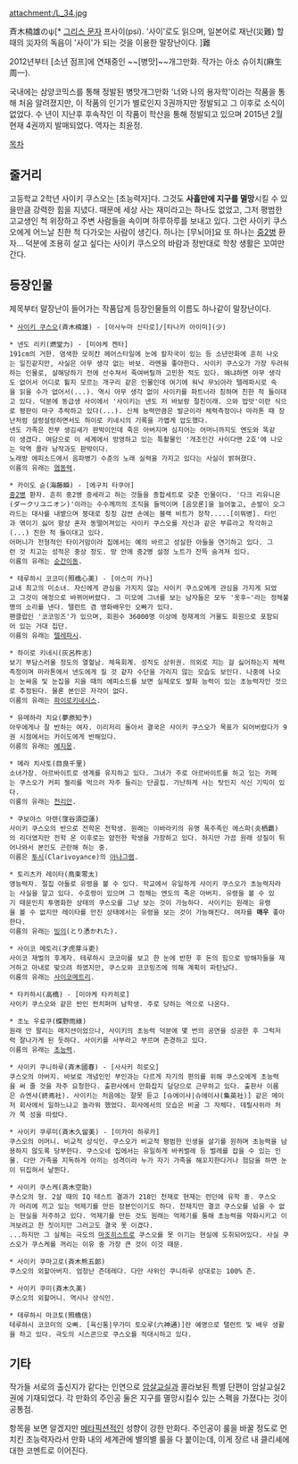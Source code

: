 attachment:/L_34.jpg

斉木楠雄のψ[* [[그리스 문자]] 프사이(psi). '사이'로도 읽으며, 일본어로 재난(災難) 할 때의 災자의 독음이 '사이'가 되는 것을 이용한 말장난이다. ]難

2012년부터 [소년 점프]에 연재중인 ~~[병맛]~~개그만화. 작가는 아소 슈이치(麻生 周一).

국내에는 삼양코믹스를 통해 정발된 병맛개그만화 '너와 나의 용자학'이라는 작품을 통해 처음 알려졌지만, 이 작품의 인기가 별로인지 3권까지만 정발되고 그 이후로 소식이 없었다. 수 년이 지난후 후속작인 이 작품이 학산을 통해 정발되고 있으며 2015년 2월 현재 4권까지 발매되었다. 역자는 최윤정.

[[목차]]

== 줄거리 ==
고등학교 2학년 사이키 쿠스오는 [초능력자]다. 그것도 '''사흘만에 지구를 멸망'''시킬 수 있을만큼 강력한 힘을 지녔다. 때문에 세상 사는 재미라고는 하나도 없었고, 그저 평범한 고교생인 척 위장하고 주변 사람들을 속이며 하루하루를 보내고 있다. 그런 사이키 쿠스오에게 어느날 친한 척 다가오는 사람이 생긴다. 하나는 [무뇌아]요 또 하나는 [[중2병]] 환자... 덕분에 조용히 살고 싶다는 사이키 쿠스오의 바람과 정반대로 학창 생활은 꼬여만 간다.

== 등장인물 ==
제목부터 말장난이 들어가는 작품답게 등장인물들의 이름도 하나같이 말장난이다.

 * [[사이키 쿠스오]](斉木楠雄) - [아사누마 신타로]/[타나카 아이미](少)

 * 넨도 리키(燃堂力) - [미야케 켄타]
 191cm의 거한. 염색한 모히칸 헤어스타일에 눈에 칼자국이 있는 등 소년만화에 흔히 나오는 일진같지만, 사실은 아무 생각 없는 바보. 라멘을 좋아한다. 사이키 쿠스오가 가장 두려워하는 인물로, 살해당하기 전에 선수쳐서 죽여버릴까 고민한 적도 있다. 왜냐하면 아무 생각도 없어서 어디로 튈지 모르는 개구리 같은 인물인데 여기에 워낙 무뇌아라 텔레파시로 속을 읽을 수가 없어서(...). 역시 아무 생각 없이 사이키를 파트너라 칭하며 친한 척 들이대고 있다. 덕분에 동급생 사이에서 '사이키는 넨도 저 바보랑 절친이래. 으와 밥맛'이란 식으로 평판이 마구 추락하고 있다(...). 신체 능력만큼은 발군이라 체력측정이나 마라톤 때 장난처럼 설렁설렁하면서도 하이로 키네시의 기록을 가볍게 압도했다.
 넨도 가족은 전부 생김새가 판박이인데 죽은 아버지며 심지어는 어머니까지도 엔도와 똑같이 생겼다. 여담으로 이 세계에서 방영하고 있는 특촬물인 '개조인간 사이다맨 2호'에 나오는 악역 콜라 남작과도 판박이다. 
 노래방 에피소드에서 음파병기 수준의 노래 실력을 가지고 있다는 사실이 밝혀졌다. 
 이름의 유래는 [[염동력]].

 * 카이도 슌(海藤瞬) - [에구치 타쿠야]
 [[중2병]] 환자. 흔히 중2병 증세라고 하는 것들을 종합세트로 갖춘 인물이다. '다크 리유니온(ダークリユニオン)'이라는 수수께끼의 조직을 들먹이며 [음모론]을 늘어놓고, 손발이 오그라드는 대사를 내뱉으며 붕대로 칭칭 감싼 손에는 블랙 비트가 장착.....[이뭐병]. 타인과 엮이기 싫어 항상 혼자 동떨어져있는 사이키 쿠스오를 자신과 같은 부류라고 착각하고(...) 친한 척 들이대고 있다. 
 어머니가 전형적인 타이거맘이라 집에서는 예의 바르고 성실한 아들을 연기하고 있다. 그런 것 치고는 성적은 중상 정도. 방 안에 중2병 설정 노트가 잔뜩 숨겨져 있다.
 이름의 유래는 [[순간이동]].

 * 테루하시 코코미(照橋心美) - [아스미 카나]
 교내 최고의 미소녀. 자신에게 관심을 가지지 않는 사이키 쿠스오에게 관심을 가지게 되었고 그것이 애정으로 바뀌어버렸다. 그 미모에 그녀를 보는 남자들은 모두 '옷후~'라는 정체불명의 소리를 낸다. 탤런트 겸 영화배우인 오빠가 있다.
 팬클럽인 '코코밍즈'가 있으며, 회원수 36000명 이상에 정재계의 거물도 회원으로 포함되어 있는 거대 집단.
 이름의 유래는 [[텔레파시]].

 * 하이로 키네시(灰呂杵志)
 보기 부담스러울 정도의 열혈남. 체육회계. 성적도 상위권. 의외로 지는 걸 싫어하는지 체력측정이며 마라톤에서 넨도에게 질 것 같자 수단을 가리지 않는 모습도 보인다. 나중에 나오는 눈싸움 및 눈집을 지을 때의 에피소드를 보면 실제로도 발화 능력이 있는 초능력자인 것으로 추정된다. 물론 본인은 자각이 없다.
 이름의 유래는 [[파이로키네시스]].

 * 유메하라 치요(夢原知予)
 아무에게나 잘 반하는 여자. 이리저리 돌아서 결국은 사이키 쿠스오가 목표가 되어버렸다가 9권 시점에서는 카이도에게 반해있다.
 이름의 유래는 [[예지몽]].

 * 메라 치사토(目良千里)
 소녀가장. 아르바이트로 생계를 유지하고 있다. 그녀가 주로 아르바이트를 하고 있는 카페는 쿠스오가 커피 젤리를 먹으러 자주 들리는 단골집. 가난하게 사는 탓인지 식신 기믹이 있다.
 이름의 유래는 [[천리안]].

 * 쿠보야스 아렌(窪谷須亞蓮)
 사이키 쿠스오의 반으로 전학온 전학생. 원래는 이바라키의 유명 폭주족인 에스파(炎栖覇)의 리더였지만 전학 온 이후로는 얌전한 학생을 가장하고 있다. 하지만 가끔 원래 성질이 튀어나와서 본인도 곤란해 하는 중.
 이름은 [[투시]](Clarivoyance)의 [[아나그램]].

 * 토리츠카 레이타(鳥束零太)
 영능력자. 절집 아들로 유령을 볼 수 있다. 학교에서 유일하게 사이키 쿠스오가 초능력자라는 사실을 알고 있다. 수호령이 있으며 그 정체는 엔도의 죽은 아버지. 유령을 볼 수 있기 때문인지 투명화한 상태의 쿠스오를 그냥 보는 것이 가능하다. 사이키는 원래는 유령을 볼 수 없지만 레이타를 만진 상태에서는 유령을 보는 것이 가능해진다. 여자를 '''매우''' 좋아한다.
 이름의 유래는 [[빙의]](とり憑かれた).

 * 사이코 메토리(才虎芽斗吏)
 사이코 재벌의 후계자. 테루하시 코코미를 보고 한 눈에 반한 후 돈의 힘으로 방해자들을 제거하고 아내로 맞으려 하였지만, 쿠스오와 코코밍즈에 의해 계획이 파탄났다.
 이름의 유래는 [[사이코메트리]].

 * 타카하시(高橋) - [미야케 타카히로]
 사이키 쿠스오와 같은 반인 펀치퍼머 남학생. 주로 당하는 역으로 나온다.

 * 초노 우료쿠(蝶野雨綠)
 원래 안 팔리는 매지션이었으나, 사이키의 초능력 덕분에 몇 번의 공연을 성공한 후 그럭저럭 잘나가게 된 듯하다. 사이키를 사부라고 부르며 존경하고 있다. 
 이름의 유래는 [[초능력]].

 * 사이키 쿠니하루(斉木國春) - [사사키 히로오]
 쿠스오의 아버지. 바보로 개념인인 부인과는 다르게 자기의 편의를 위해 쿠스오에게 초능력을 써 줄 것을 자주 요청한다. 출판사에서 만화잡지 담당으로 근무하고 있다. 출판사 이름은 슈엔샤(終焉社). 사이키는 처음에는 잘못 듣고 [슈에이샤|슈에이샤(集英社)] 같은 메이저 회사에서 일하느냐고 놀라워 했었다. 회사에서의 모습은 비굴 그 자체다. 데릴사위라 처가 쪽 성을 따랐다.

 * 사이키 쿠루미(斉木久留美) - [미카미 하루카]
 쿠스오의 어머니. 비교적 상식인. 쿠스오가 비교적 평범한 인생을 살기를 원하며 초능력을 남용하지 않도록 당부한다. 쿠스오네 집에서는 유일하게 바퀴벌레 등 벌레를 잡을 수 있는 인물. 다만 가족을 지독하게 아끼는 성격이라 누가 자기 가족을 해꼬지한다거나 험담을 하면 눈이 뒤집혀서 날뛴다.

 * 사이키 쿠스케(斉木空助)
 쿠스오의 형. 2살 때의 IQ 테스트 결과가 218인 천재로 현재는 런던에 유학 중. 쿠스오가 머리에 끼고 있는 억제기를 만든 장본인이기도 하다. 천재지만 결코 쿠스오를 넘을 수 없는 현실을 저주하고 있다. 억제기를 만든 것도 원래는 억제기를 통해 초능력을 약화시키고 이겨보려고 한 짓이지만 그러고도 결국 못 이겼다.
 ...하지만 그 실체는 극도의 [[마조히스트]]로 쿠스오를 못 이기는 현실에 도취되어있다. 사실 쿠스오가 쿠스케를 꺼리는 이유 중 가장 큰 것이 이것 때문.

 * 사이키 쿠마고로(斉木熊五郞)
 쿠스오의 외할아버지. 엄청난 츤데레다. 다만 사위인 쿠니하루 상대로는 100% 츤.

 * 사이키 쿠미(斉木久美)
 쿠스오의 외할머니. 역시나 상식인.

 * 테루하시 마코토(照橋信)
 테루하시 코코미의 오빠. [육신통|무가미 토오루(六神通)]란 예명으로 탤런트 및 배우 생활을 하고 있다. 극도의 시스콘으로 쿠스오를 적대시하고 있다.

== 기타 ==
작가들 서로의 출신지가 같다는 인연으로 [[암살교실]]과 콜라보된 특별 단편이 암살교실2권에 기재되었다. 각 만화의 주인공 둘은 지구를 멸망시킬수 있는 스펙을 가졌다는 것이 공통점.

항목을 보면 알겠지만 [[메타픽션]]적인 성향이 강한 만화다. 주인공이 룰을 바꿀 정도로 먼치킨 초능력자라서 만화 내의 세계관에 별의별 룰을 다 붙이는데, 이게 장르 내 클리셰에 대한 코멘트로 이어진다.
